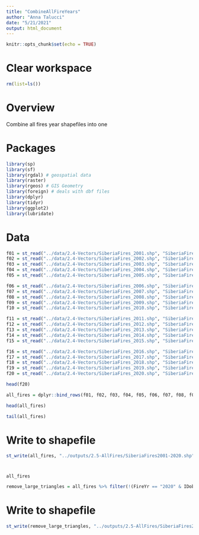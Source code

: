 ```yaml
---
title: "CombineAllFireYears"
author: "Anna Talucci"
date: "5/21/2021"
output: html_document
---
```


```r
knitr::opts_chunk$set(echo = TRUE)
```

# Clear workspace

```r
rm(list=ls()) 
```

# Overview

Combine all fires year shapefiles into one

# Packages

```r
library(sp)
library(sf)
library(rgdal) # geospatial data
library(raster)
library(rgeos) # GIS Geometry
library(foreign) # deals with dbf files
library(dplyr)
library(tidyr)
library(ggplot2)
library(lubridate)
```


# Data

```r
f01 = st_read("../data/2.4-Vectors/SiberiaFires_2001.shp", "SiberiaFires_2001") 
f02 = st_read("../data/2.4-Vectors/SiberiaFires_2002.shp", "SiberiaFires_2002") 
f03 = st_read("../data/2.4-Vectors/SiberiaFires_2003.shp", "SiberiaFires_2003") 
f04 = st_read("../data/2.4-Vectors/SiberiaFires_2004.shp", "SiberiaFires_2004") 
f05 = st_read("../data/2.4-Vectors/SiberiaFires_2005.shp", "SiberiaFires_2005") 
```

```r
f06 = st_read("../data/2.4-Vectors/SiberiaFires_2006.shp", "SiberiaFires_2006") 
f07 = st_read("../data/2.4-Vectors/SiberiaFires_2007.shp", "SiberiaFires_2007") 
f08 = st_read("../data/2.4-Vectors/SiberiaFires_2008.shp", "SiberiaFires_2008") 
f09 = st_read("../data/2.4-Vectors/SiberiaFires_2009.shp", "SiberiaFires_2009") 
f10 = st_read("../data/2.4-Vectors/SiberiaFires_2010.shp", "SiberiaFires_2010") 
```

```r
f11 = st_read("../data/2.4-Vectors/SiberiaFires_2011.shp", "SiberiaFires_2011") 
f12 = st_read("../data/2.4-Vectors/SiberiaFires_2012.shp", "SiberiaFires_2012") 
f13 = st_read("../data/2.4-Vectors/SiberiaFires_2013.shp", "SiberiaFires_2013") 
f14 = st_read("../data/2.4-Vectors/SiberiaFires_2014.shp", "SiberiaFires_2014") 
f15 = st_read("../data/2.4-Vectors/SiberiaFires_2015.shp", "SiberiaFires_2015") 
```

```r
f16 = st_read("../data/2.4-Vectors/SiberiaFires_2016.shp", "SiberiaFires_2016") 
f17 = st_read("../data/2.4-Vectors/SiberiaFires_2017.shp", "SiberiaFires_2017") 
f18 = st_read("../data/2.4-Vectors/SiberiaFires_2018.shp", "SiberiaFires_2018") 
f19 = st_read("../data/2.4-Vectors/SiberiaFires_2019.shp", "SiberiaFires_2019") 
f20 = st_read("../data/2.4-Vectors/SiberiaFires_2020.shp", "SiberiaFires_2020") 
```

```r
head(f20)
```

```r
all_fires = dplyr::bind_rows(f01, f02, f03, f04, f05, f06, f07, f08, f09, f10, f11, f12, f13, f14, f15, f16, f17, f18, f19, f20)
```

```r
head(all_fires)
```

```r
tail(all_fires)
```


# Write to shapefile
```r
st_write(all_fires, "../outputs/2.5-AllFires/SiberiaFires2001-2020.shp", driver="ESRI Shapefile") 
```


# 

```r
all_fires
```

```r
remove_large_triangles = all_fires %>% filter(!(FireYr == "2020" & IDobj=="3532")) %>% filter(!(FireYr == "2014" & IDobj=="2147"))
```



# Write to shapefile
```r
st_write(remove_large_triangles, "../outputs/2.5-AllFires/SiberiaFires2001-2020.shp", driver="ESRI Shapefile") 
```


